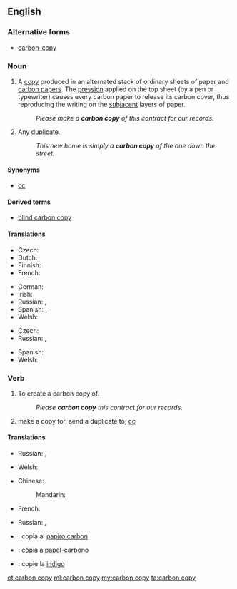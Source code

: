 ==English==
{{wikipedia|carbon copying}}

===Alternative forms===
* [[carbon-copy]]

===Noun===
{{en-noun|head=[[carbon]] [[copy]]|carbon copies}}

# A [[copy]] produced in an alternated stack of ordinary sheets of paper and [[carbon paper]]s. The [[pression]] applied on the top sheet (by a pen or typewriter) causes every carbon paper to release its carbon cover, thus reproducing the writing on the [[subjacent]] layers of paper.
#: ''Please make a '''carbon copy''' of this contract for our records.''
# Any [[duplicate]].
#: ''This new home is simply a '''carbon copy''' of the one down the street.''

====Synonyms====
* [[cc]]

====Derived terms====
* [[blind carbon copy]]

====Translations====
{{trans-top|a copy}}
* Czech: {{t-|cs|průklep|m}}
* Dutch: {{t-|nl|doorslag|m}}
* Finnish: {{t-|fi|hiilikopio}}
* French: {{t+|fr|copie|f}}
{{trans-mid}}
* German: {{t+|de|Durchschlag|m}}
* Irish: {{t-|ga|cóip charbóin|f}}
* Russian: {{t+|ru|копия|f|tr=kópija}}, {{t-|ru|копия через копирку|f|tr=kópija čérez kopírku}}
* Spanish: {{t+|es|copia|f}}, {{t-|es|copia en papel carbón|f}}
* Welsh: {{t-|cy|copi carbon|m}}
{{trans-bottom}}

{{trans-top|duplicate}}
* Czech: {{t-|cs|kopie|f}}
* Russian: {{t+|ru|копия|f|tr=kópija}}, {{t+|ru|дубликат|m|tr=dublikát}}
{{trans-mid}}
* Spanish: {{t|es|duplicado}}
* Welsh: {{t-|cy|copi carbon|m}}
{{trans-bottom}}

===Verb===
{{en-verb|head=[[carbon]] [[copy]]|carbon copies|carbon copying|carbon copied|carbon copied}}

# To create a carbon copy of.
#: ''Please '''carbon copy''' this contract for our records.''
# {{Internet}} make a copy for, send a duplicate to, [[cc]]

====Translations====
{{trans-top|to create a carbon copy of}}
* Russian: {{t+|ru|копировать|tr=kopírovat'}} {{impf}}, {{t+|ru|скопировать|tr=skopírovat'}} {{pf.}}
{{trans-mid}}
* Welsh: {{t-|cy|carbon gopïo}}
{{trans-bottom}}

{{trans-top|cc (email)}}
* Chinese:
*: Mandarin: {{t|cmn|抄送|tr=chāosòng|sc=Hani}}
* French: {{t+|fr|copie conforme|f}}
{{trans-mid}}
* Russian: {{t-|ru|посылать копию|tr=posylát' kópiju}} {{impf}}, {{t-|ru|послать копию|tr=poslát' kópiju}} {{pf.}}
{{trans-bottom}}

{{checktrans}}
* {{ttbc|ia}}: copia al [[papiro carbon]]
* {{ttbc|pt}}: cópia a [[papel-carbono]] {{f}}
* {{ttbc|ro}}: copie la [[indigo]] {{f}}

[[et:carbon copy]]
[[ml:carbon copy]]
[[my:carbon copy]]
[[ta:carbon copy]]